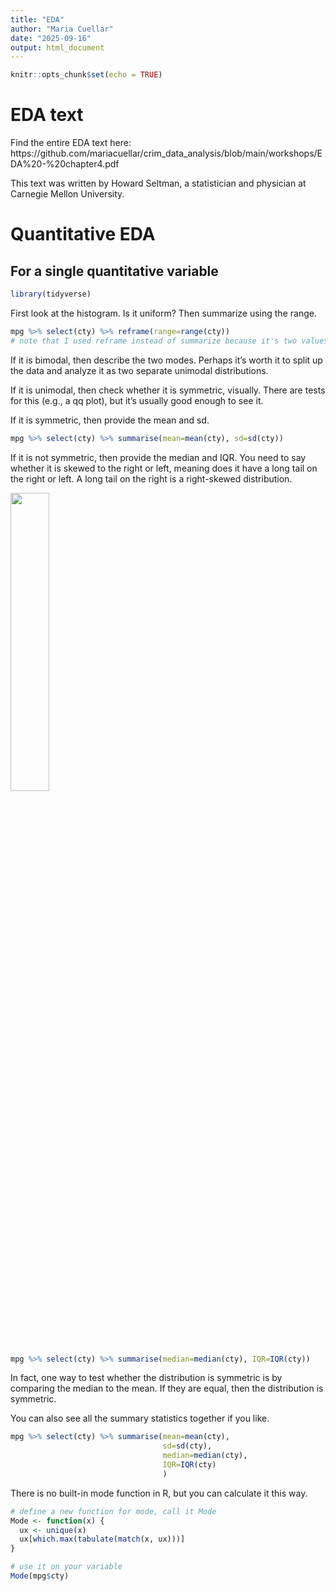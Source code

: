 ```yaml
---
title: "EDA"
author: "Maria Cuellar"
date: "2025-09-16"
output: html_document
---
```


```r
knitr::opts_chunk$set(echo = TRUE)
```

# EDA text

Find the entire EDA text here: https://github.com/mariacuellar/crim_data_analysis/blob/main/workshops/EDA%20-%20chapter4.pdf

This text was written by Howard Seltman, a statistician and physician at Carnegie Mellon University.



# Quantitative EDA

## For a single quantitative variable

```r
library(tidyverse)
```

First look at the histogram. Is it uniform? Then summarize using the range. 

```r
mpg %>% select(cty) %>% reframe(range=range(cty)) 
# note that I used reframe instead of summarize because it's two values
```

If it is bimodal, then describe the two modes. Perhaps it's worth it to split up the data and analyze it as two separate unimodal distributions.

If it is unimodal, then check whether it is symmetric, visually. There are tests for this (e.g., a qq plot), but it's usually good enough to see it.

If it is symmetric, then provide the mean and sd. 

```r
mpg %>% select(cty) %>% summarise(mean=mean(cty), sd=sd(cty))
```

If it is not symmetric, then provide the median and IQR. You need to say whether it is skewed to the right or left, meaning does it have a long tail on the right or left. A long tail on the right is a right-skewed distribution. 


<img src="../graphics/assymetric.png" width="35%" />


```r
mpg %>% select(cty) %>% summarise(median=median(cty), IQR=IQR(cty))
```

In fact, one way to test whether the distribution is symmetric is by comparing the median to the mean. If they are equal, then the distribution is symmetric.


You can also see all the summary statistics together if you like.
```r
mpg %>% select(cty) %>% summarise(mean=mean(cty), 
                                  sd=sd(cty),
                                  median=median(cty), 
                                  IQR=IQR(cty)
                                  )
```

There is no built-in mode function in R, but you can calculate it this way. 

```r
# define a new function for mode, call it Mode
Mode <- function(x) {
  ux <- unique(x)
  ux[which.max(tabulate(match(x, ux)))]
}

# use it on your variable
Mode(mpg$cty)

```


